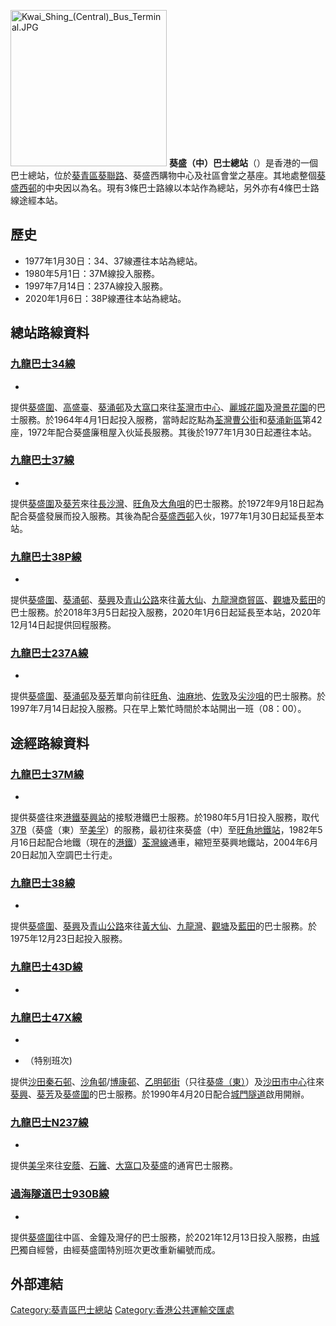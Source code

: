 {{Infobox HK Bus terminus
| image = KwaiShingCentralBusTerminus2016.jpg
| name = 葵盛（中）巴士總站 <br> Kwai Shing (Central) Bus Terminal
| district = [[葵青區|葵青區]]
| area = '''九巴''' <br /> -葵盛
| street = [[葵聯路|葵聯路]] <br /> [[葵盛西邨|葵盛西邨]]的中央
| opendate = 1977年1月30日
| terminate = '''[[九巴|九巴]]''' <br /> [[九龍巴士237A線|237A]]、[[九龍巴士34線|34]]、[[九龍巴士37線|37]]、[[九龍巴士38P線|38P]]
| via = '''[[九巴|九巴]]''' <br /> [[九龍巴士37M線|37M]]、[[九龍巴士38線|38]]、[[九龍巴士47X線|47X]]、[[九龍巴士43D線|43D]]、[[九龍巴士N237線|N237]]
 '''[[城巴|城巴]]''' <br /> [[過海隧道巴士930線|930B]]
| feeder = 無
| nearbystreets = [[葵聯路|葵聯路]]、[[葵盛圍|葵盛圍]]
| nearbysights = [[葵盛西邨|葵盛西邨]]、[[葵盛社區會堂|葵盛社區會堂]]
| notes =
| alternative = 
| bgcolor = green
| fontcolor = white 
}}
[[File:Kwai_Shing_(Central)_Bus_Terminal.JPG|250px]]
'''葵盛（中）巴士總站'''（{{lang-en|'''Kwai Shing (Central) Bus Terminal'''}}）是香港的一個巴士總站，位於[[葵青區|葵青區]][[葵聯路|葵聯路]]、葵盛西購物中心及社區會堂之基座。其地處整個[[葵盛西邨|葵盛西邨]]的中央因以為名。現有3條巴士路線以本站作為總站，另外亦有4條巴士路線途經本站。

==歷史==
*1977年1月30日：34、37線遷往本站為總站。
*1980年5月1日：37M線投入服務。
*1997年7月14日：237A線投入服務。
*2020年1月6日：38P線遷往本站為總站。

==總站路線資料==
===[[九龍巴士34線|九龍巴士34線]]===
*{{HK Bus Route KLNT|34|inline}}
提供[[葵盛圍|葵盛圍]]、[[高盛臺|高盛臺]]、[[葵涌邨|葵涌邨]]及[[大窩口|大窩口]]來往[[荃灣市中心|荃灣市中心]]、[[麗城花園|麗城花園]]及[[灣景花園|灣景花園]]的巴士服務。於1964年4月1日起投入服務，當時起訖點為[[荃灣|荃灣]][[曹公街|曹公街]]和[[葵涌邨|葵涌新區]]第42座，1972年配合葵盛廉租屋入伙延長服務。其後於1977年1月30日起遷往本站。

===[[九龍巴士37線|九龍巴士37線]]===
*{{HK Bus Route KLNT|37|inline}} 
提供[[葵盛圍|葵盛圍]]及[[葵芳|葵芳]]來往[[長沙灣|長沙灣]]、[[旺角|旺角]]及[[大角咀|大角咀]]的巴士服務。於1972年9月18日起為配合葵盛發展而投入服務。其後為配合[[葵盛西邨|葵盛西邨]]入伙，1977年1月30日起延長至本站。

===[[九龍巴士38P線|九龍巴士38P線]]===
*{{HK Bus Route KLNT|38P|inline}} 
提供[[葵盛圍|葵盛圍]]、[[葵涌邨|葵涌邨]]、[[葵興|葵興]]及[[青山公路|青山公路]]來往[[黃大仙_(香港地方)|黃大仙]]、[[九龍灣商貿區|九龍灣商貿區]]、[[觀塘|觀塘]]及[[藍田_(香港)|藍田]]的巴士服務。於2018年3月5日起投入服務，2020年1月6日起延長至本站，2020年12月14日起提供回程服務。

===[[九龍巴士237A線|九龍巴士237A線]]===
*{{HK Bus Route KLNT|237A|inline}} 
提供[[葵盛圍|葵盛圍]]、[[葵涌邨|葵涌邨]]及[[葵芳|葵芳]]單向前往[[旺角|旺角]]、[[油麻地|油麻地]]、[[佐敦|佐敦]]及[[尖沙咀|尖沙咀]]的巴士服務。於1997年7月14日起投入服務。只在早上繁忙時間於本站開出一班（08：00）。

==途經路線資料==
===[[九龍巴士37M線|九龍巴士37M線]]===
*{{HK Bus Route KLNT|37M|inline}}
提供葵盛往來[[港鐵|港鐵]][[葵興站|葵興站]]的接駁港鐵巴士服務。於1980年5月1日投入服務，取代[[九龍巴士37B線|37B]]（葵盛（東）至[[美孚_(香港)|美孚]]）的服務，最初往來葵盛（中）至[[旺角地鐵站|旺角地鐵站]]，1982年5月16日起配合地鐵（現在的[[港鐵|港鐵]]）[[荃灣線|荃灣線]]通車，縮短至葵興地鐵站，2004年6月20日起加入空調巴士行走。

===[[九龍巴士38線|九龍巴士38線]]===
*{{HK Bus Route KLNT|38|inline}}
提供[[葵盛圍|葵盛圍]]、[[葵興|葵興]]及[[青山公路|青山公路]]來往[[黃大仙_(香港地方)|黃大仙]]、[[九龍灣|九龍灣]]、[[觀塘|觀塘]]及[[藍田_(香港)|藍田]]的巴士服務。於1975年12月23日起投入服務。

===[[九龍巴士43D線|九龍巴士43D線]]===
*{{HK Bus Route KLNT|43D|inline}}

===[[九龍巴士47X線|九龍巴士47X線]]=== 
*{{HK Bus Route KLNT|47X|inline}}
*{{HK Bus Route KLNT|47X|special}}（特别班次)
提供[[沙田_(香港)|沙田]][[秦石邨|秦石邨]]、[[沙角邨|沙角邨]]/[[博康邨|博康邨]]、[[乙明邨|乙明邨街]]（只往[[葵盛（東）巴士總站|葵盛（東）]]）及[[沙田市中心|沙田市中心]]往來[[葵興|葵興]]、[[葵芳|葵芳]]及[[葵盛圍|葵盛圍]]的巴士服務。於1990年4月20日配合[[城門隧道|城門隧道]]啟用開辦。

===[[九龍巴士N237線|九龍巴士N237線]]===
*{{HK Bus Route KLNT|N237|inline}}
提供[[美孚_(香港)|美孚]]來往[[安蔭|安蔭]]、[[石籬|石籬]]、[[大窩口|大窩口]]及[[葵盛|葵盛]]的通宵巴士服務。

===[[過海隧道巴士930B線|過海隧道巴士930B線]]===
*{{HK Bus Route Cross Harbour|930B|inline}}
提供[[葵盛圍|葵盛圍]]往中區、金鐘及灣仔的巴士服務，於2021年12月13日投入服務，由[[城巴|城巴]]獨自經營，由{{CHT|930}}經葵盛圍特別班次更改重新編號而成。

== 外部連結 ==

{{香港葵青區巴士總站列表}}

[[Category:葵青區巴士總站|Category:葵青區巴士總站]]
[[Category:香港公共運輸交匯處|Category:香港公共運輸交匯處]]
